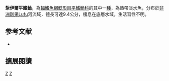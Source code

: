 {{Speciesbox 
| taxon = Amphilius zairensis
| status = LC
| status_system = IUCN3.1
| authority = [[Skelton|Skelton]], 1986
| synonyms = 
}}

'''紮伊爾平鰭鮠'''，為[[輻鰭魚綱|輻鰭魚綱]][[鯰形目|鯰形目]][[平鰭鮠科|平鰭鮠科]]的其中一[[種|種]]，為熱帶淡水魚，分布於[[非洲|非洲]][[剛果|剛果]]Lufu河流域，體長可達9.4公分，棲息在底層水域，生活習性不明。

==参考文献==
*{{FishBase_species|genus=Amphilius|species=zairensis|year=2014|month=10}}

== 擴展閱讀 ==
{{refbegin}}
{{wikispecies-inline|Amphilius zairensis|紮伊爾平鰭鮠}}
{{refend}}
{{Taxonbar|from=Q5872668}}

[[Category:IUCN红色名录无危物种|Z]]
[[Category:平鰭鮠屬|Z]]


{{魚類小作品}}